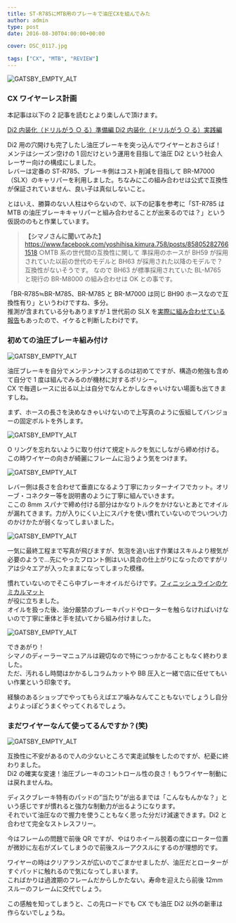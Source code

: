 ---
title: ST-R785にMTB用のブレーキで油圧CXを組んでみた
author: admin
type: post
date: 2016-08-30T04:00:00+00:00

cover: DSC_0117.jpg

tags: ["CX", "MTB", "REVIEW"]
---

![GATSBY_EMPTY_ALT](./DSC_0117.jpg)

### CX ワイヤーレス計画

本記事は以下の 2 記事を読むとより楽しんで頂けます。

<a href="/2016/08/di2.html" target="_blank">
  Di2 内装化（ドリルがう ○ る）準備編
</a>
<a href="/2016/08/di2_24.html" target="_blank">
  Di2 内装化（ドリルがう ○ る）実践編
</a>

Di2 用の穴開けも完了したし油圧ブレーキを突っ込んでワイヤーとおさらば！  
メンテはシーズン空けの 1 回だけという運用を目指して油圧 Di2 という社会人レーサー向けの構成にしました。  
レバーは定番の ST-R785、ブレーキ側はコスト削減を目指して BR-M7000（SLX）のキャリパーを利用しました。ちなみにこの組み合わせは公式で互換性が保証されていません、良い子は真似しないこと。

とはいえ、勝算のない人柱はやらないので、以下の記事を参考に「ST-R785 は MTB の油圧ブレーキキャリパーと組み合わせることが出来るのでは？」という仮説ののもと作業しています。

> <b>【シマノさんに聞いてみた】</b>
> <a href="https://www.facebook.com/yoshihisa.kimura.758/posts/858052827661518">
>   https://www.facebook.com/yoshihisa.kimura.758/posts/858052827661518
> </a>
> ○MTB 系の世代間の互換性に関して 準採用のホースが BH59
> が採用されていた以前の世代のモデルと BH63
> が採用された以降のモデルで？互換性がないそうです。 なので BH63
> が標準採用されていた BL-M765 と現行の BR-M8000 の組み合わせは OK との事です。

「BR-R785≒BR-M785、BR-M785 と BR-M7000 は同じ BH90 ホースなので互換性有り」というわけですね、多分。  
推測が含まれている分もありますが１世代前の SLX を<a href="http://ysroad.co.jp/omiya/2015/11/20/1724" target="_blank">実際に組み合わせている報告</a>もあったので、イケると判断したわけです。

<h3>初めての油圧ブレーキ組み付け</h3>

![GATSBY_EMPTY_ALT](./DSC_0114.jpg)

油圧ブレーキを自分でメンテンナンスするのは初めてですが、構造の勉強も含めて自分で 1 度は組んでみるのが機材に対するポリシー。  
CX で毎週レースに出る以上は自分でなんとかしなきゃいけない場面も出てきますしね。

まず、ホースの長さを決めなきゃいけないので上写真のように仮組してバンジョーの固定ボルトを外します。

![GATSBY_EMPTY_ALT](./DSC_0116.jpg)

O リングを忘れないように取り付けて規定トルクを気にしながら締め付ける。この時ワイヤーの向きが綺麗にフレームに沿うよう気をつけます。

![GATSBY_EMPTY_ALT](./DSC_0118.jpg)

レバー側は長さを合わせて垂直になるよう丁寧にカッターナイフでカット。オリーブ・コネクター等を説明書のように丁寧に組んでいきます。  
ここの 8mm スパナで締め付ける部分はかなりトルクをかけないとあとでオイルが漏れてきます。力が入りにくい上にスパナを使い慣れていないのでついつい力のかけかたが弱くなってしまいました。

![GATSBY_EMPTY_ALT](./DSC_0119.jpg)

一気に最終工程まで写真が飛びますが、気泡を追い出す作業はスキルより根気が必要のようで…先にやったフロント側はいい具合の仕上がりになったのですがリアは少々エアが入ったままになってしまった模様。

慣れていないのでそこら中ブレーキオイルだらけです。<a href="https://www.amazon.co.jp/dp/B00Z779WMI/" target="_blank">フィニッシュラインのケミカルマット</a>  
が役に立ちました。  
オイルを扱った後、油分厳禁のブレーキパッドやローターを触らなければいけないので丁寧に車体と手を拭いてから組み付けました。

![GATSBY_EMPTY_ALT](./DSC_0120.jpg)

できあがり！  
シマノのディーラーマニュアルは親切なので特につっかかることもなく終わりました。  
ただ、汚れるし時間はかかるしコラムカットや BB 圧入と一緒で店に任せてもいい作業という印象です。

経験のあるショップでやってもらえばエア噛みなんてこともないでしょうし自分よりよっぽどうまくやってくれるでしょう。

### まだワイヤーなんて使ってるんですか？(笑)

![GATSBY_EMPTY_ALT](./DSC_0121.jpg)

互換性に不安があるので人の少ないところで実走試験をしたのですが、杞憂に終わりました。  
Di2 の確実な変速！油圧ブレーキのコントロール性の良さ！もうワイヤー制動には戻れませんね。

ディスクブレーキ特有のパッドの&#8221;当たり&#8221;が出るまでは「こんなもんかな？」という感じですが慣れると強力な制動力が出るようになります。  
それでいて油圧なので握力を使うこともなく思った分だけ減速できます。Di2 と合わせて完全なストレスフリー。

今はフレームの問題で前後 QR ですが、やはりホイール脱着の度にローター位置が微妙に左右がズレてしまうので前後スルーアクスルにするのが理想的です。

ワイヤーの時はクリアランスが広いのでごまかせましたが、油圧だとローターがすぐパッドに触れるので気になってしまいます。  
こればかりは過渡期のフレームだからしかたない。寿命を迎えたら前後 12mm スルーのフレームに交代でしょう。

この感触を知ってしまうと、この先ロードでも CX でも油圧 Di2 以外の新車は作らないでしょうね。

<LinkBox isAmazonLink url="https://www.amazon.co.jp/dp/B00VHJLCWS/" />
